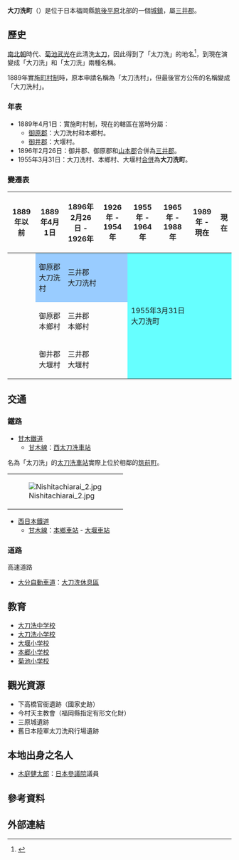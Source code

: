 {{日本町村
| 自治體名=大刀洗
| 町村=町
| 圖像=[[File:Imamura_Catholic_Church.jpg|240px]]
| 圖像說明=[[今村天主堂|今村天主堂]]
| 町村章=[[File:Emblem_of_Tachiarai.gif|100px]]
| 日文原名=大刀洗町
| 平假名=たちあらいまち
| 羅馬字拼音=Tachiarai-machi
| 都道府縣=福岡縣
| 支廳=
| 郡=三井郡
| 編號=40503-5
| 面積=22.83
| 邊界未定=
| 人口=15,536
| 統計時間=2010年1月31日
| 自治體=[[朝倉市|朝倉市]]、[[筑前町|筑前町]]、[[小郡市|小郡市]]、[[久留米市|久留米市]]
| 樹=[[全緣冬青|全緣冬青]]
| 花=[[櫻花|櫻花]]
| 鳥=[[雲雀|雲雀]]
| 其他象徵物=
| 其他象徵=
| 首長=安丸國勝
| 卸任日期=2012年1月29日
| 議員數=12
| 郵遞區號=830-1298
| 所在地=三井郡大刀洗町大字冨多819番地
| 電話號碼=92-947-0101
| 外部連結=http://www.town.tachiarai.fukuoka.jp/
| 經度=
| 緯度=
| 地圖=[[File:Tachiarai_in_Fukuoka_Prefecture.png|250px]]
| 註記=人口：[http://www.town.tachiarai.fukuoka.jp/toukei2/pub/detail.asp?c_id=36&mst=&type=top 大刀洗町官方網頁]
}}
'''大刀洗町'''（{{jpn|j=大刀洗町|hg=たちあらいまち|rm=Tachiarai machi|f=y}}）是位于日本福岡縣[[筑後平原|筑後平原]]北部的一個[[城鎮|城鎮]]，屬[[三井郡|三井郡]]。

==歷史==
[[南北朝_(日本)|南北朝]]時代、[[菊池武光|菊池武光]]在此清洗[[太刀|太刀]]，因此得到了「太刀洗」的地名<ref>{{cite web| language =ja| publisher =大刀洗町公所| title =町的概要| url =http://www.town.tachiarai.fukuoka.jp/one_html3/pub/default.asp?c_id=7| author =| date =| accessdate =2010-03-04| deadurl =yes| archiveurl =https://web.archive.org/web/20110430024529/http://www.town.tachiarai.fukuoka.jp/one_html3/pub/default.asp?c_id=7| archivedate =2011-04-30}}</ref>，到現在演變成「大刀洗」和「太刀洗」兩種名稱。

1889年實施[[町村制|町村制]]時，原本申請名稱為「太刀洗村」，但最後官方公佈的名稱變成「大刀洗村」。

===年表===
* 1889年4月1日：實施町村制，現在的轄區在當時分屬：
** [[御原郡|御原郡]]：大刀洗村和本鄉村。
** [[御井郡|御井郡]]：大堰村。
* 1896年2月26日：御井郡、御原郡和[[山本郡_(福岡縣)|山本郡]]合併為[[三井郡|三井郡]]。
* 1955年3月31日：大刀洗村、本鄉村、大堰村[[市町村合併|合併]]為'''大刀洗町'''。

===變遷表===
{| class="wikitable" style="font-size:x-small"
! 1889年以前
! 1889年4月1日
! 1896年2月26日 - 1926年
! 1926年 - 1954年
! 1955年 - 1964年
! 1965年 - 1988年
! 1989年 - 現在
! 現在
|-
|
| style="background-color:#9cf;" | 御原郡<br>大刀洗村
| colspan=2 style="background-color:#9cf;" | 三井郡<br>大刀洗村
| rowspan=3 colspan=4 style="background-color:#6ff;" | 1955年3月31日<br />大刀洗町
|-
|
| 御原郡<br>本鄉村
| colspan=2 | 三井郡<br>本鄉村
|-
|
| 御井郡<br>大堰村
| colspan=2 | 三井郡<br>大堰村
|}

==交通==
===鐵路===
* [[甘木鐵道|甘木鐵道]]
** [[甘木線_(甘木鐵道)|甘木線]]：[[西太刀洗車站|西太刀洗車站]]
名為「太刀洗」的[[太刀洗車站|太刀洗車站]]實際上位於相鄰的[[筑前町|筑前町]]。

{| border="0" 
|- 
| [[File:Nishitachiarai_2.jpg|thumb]]
|}

* [[西日本鐵道|西日本鐵道]]
** [[甘木線_(西日本鐵道)|甘木線]]：[[本鄉車站_(福岡縣)|本鄉車站]] - [[大堰車站|大堰車站]]

===道路===
; 高速道路
* [[大分自動車道|大分自動車道]]：[[大刀洗休息區|大刀洗休息區]]

==教育==
* [[大刀洗中学校|大刀洗中学校]]
* [[大刀洗小学校|大刀洗小学校]]
* [[大堰小学校|大堰小学校]]
* [[本郷小学校|本郷小学校]]
* [[菊池小学校|菊池小学校]]

==觀光資源==
* 下高橋官衙遺跡（國家史跡）
* 今村天主教會（福岡縣指定有形文化財）
* 三原城遺跡
* 舊日本陸軍太刀洗飛行場遺跡

==本地出身之名人==
* [[木庭健太郎|木庭健太郎]]：[[日本參議院|日本參議院]]議員

== 參考資料 ==
{{reflist}}

==外部連結==
{{commonscat|Tachiarai, Fukuoka}}

{{福岡縣}}{{Authority control}}